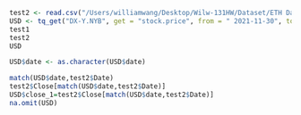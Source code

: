 ```r
test2 <- read.csv("/Users/williamwang/Desktop/Wilw-131HW/Dataset/ETH Data.csv")
USD <- tq_get("DX-Y.NYB", get = "stock.price", from = " 2021-11-30", to = "2022-11-25")
test1
test2
USD
```

```r
USD$date <- as.character(USD$date)
```

```r
match(USD$date,test2$Date)
test2$Close[match(USD$date,test2$Date)]
USD$close_1=test2$Close[match(USD$date,test2$Date)]
na.omit(USD)
```


